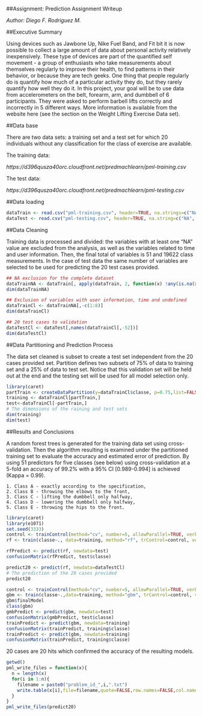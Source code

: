 ##Assignment: Prediction Assignment Writeup

*Author: Diego F. Rodriguez M.*

##Executive Summary

Using devices such as Jawbone Up, Nike Fuel Band, and Fit bit it is now possible to collect a large amount of data about personal activity relatively inexpensively. These type of devices are part of the quantified self movement - a group of enthusiasts who take measurements about themselves regularly to improve their health, to find patterns in their behavior, or because they are tech geeks. One thing that people regularly do is quantify how much of a particular activity they do, but they rarely quantify how well they do it. In this project, your goal will be to use data from accelerometers on the belt, forearm, arm, and dumbbell of 6 participants. They were asked to perform barbell lifts correctly and incorrectly in 5 different ways. More information is available from the website here (see the section on the Weight Lifting Exercise Data set).

##Data base

There are two data sets: a training set and a test set for which 20 individuals without any classification for the class of exercise are available.

The training data:

*https://d396qusza40orc.cloudfront.net/predmachlearn/pml-training.csv*

The test data:

*https://d396qusza40orc.cloudfront.net/predmachlearn/pml-testing.csv*


##Data loading

```r
dataTrain <- read.csv("pml-training.csv", header=TRUE, na.strings=c("NA", "#DIV/0!"))
dataTest <- read.csv("pml-testing.csv", header=TRUE, na.string=c("NA", "#DIV/0!"))
```

##Data Cleaning

Training data is processed and divided: the variables with at least one "NA" value are excluded from the analysis, as well as the variables related to time and user information. Then, the final total of variables is 51 and 19622 class measurements. In the case of test data the same number of variables are selected to be used for predicting the 20 test cases provided.

```r
## NA exclusion for the complete dataset
dataTrainNA <- dataTrain[, apply(dataTrain, 2, function(x) !any(is.na(x)))] 
dim(dataTrainNA)
```

```r
## Exclusion of variables with user information, time and undefined
dataTrainCl <- dataTrainNA[,-c(1:8)]
dim(dataTrainCl)
```

```r
## 20 test cases to validation
dataTestCl <- dataTest[,names(dataTrainCl[,-52])]
dim(dataTestCl)
```

##Data Partitioning and Prediction Process

The data set cleaned is subset to create a test set independent from the 20 cases provided set. Partition defines two subsets of 75% of data to training set and a 25% of data to test set. Notice that this validation set will be held out at the end and the testing set will be used for all model selection only.

```r
library(caret)
partTrain <- createDataPartition(y=dataTrainCl$classe, p=0.75,list=FALSE)
training <- dataTrainCl[partTrain,] 
test<-dataTrainCl[-partTrain,] 
# The dimensions of the raining and test sets
dim(training)
dim(test)
```

##Results and Conclusions

A random forest trees is generated for the training data set using cross-validation. Then the algorithm resulting is examined under the partitioned training set to evaluate the accuracy and estimated error of prediction. By using 51 predictors for five classes (see below) using cross-validation at a 5-fold an accuracy of 99.2% with a 95% CI [0.989-0.994] is achieved (Kappa = 0.99).

    1. Class A - exactly according to the specification,
    2. Class B - throwing the elbows to the front,
    3. Class C - lifting the dumbbell only halfway,
    4. Class D - lowering the dumbbell only halfway, 
    5. Class E - throwing the hips to the front.

```r
library(caret)
library(e1071)
set.seed(3333)
control <- trainControl(method="cv", number=5, allowParallel=TRUE, verbose=TRUE)
rf <- train(classe~., data=training, method="rf", trControl=control, verbose=FALSE)
```

```r
rfPredict <- predict(rf, newdata=test)
confusionMatrix(rfPredict, test$classe)
```

```r
predict20 <- predict(rf, newdata=dataTestCl)
# The prediction of the 20 cases provided
predict20
```

```r
control <- trainControl(method="cv", number=5, allowParallel=TRUE, verbose=TRUE)
gbm <- train(classe~.,data=training, method="gbm", trControl=control, verbose=FALSE)
gbm$finalModel
class(gbm)
gmbPredict <- predict(gbm, newdata=test)
confusionMatrix(gmbPredict, test$classe)
trainPredict <- predict(gbm, newdata=training)
confusionMatrix(trainPredict, training$classe)
trainPredict <- predict(gbm, newdata=training)
confusionMatrix(trainPredict, training$classe)
```

20 cases are 20 hits which confirmed the accuracy of the resulting models.

```r
getwd()
pml_write_files = function(x){
  n = length(x)
  for(i in 1:n){
    filename = paste0("problem_id_",i,".txt")
    write.table(x[i],file=filename,quote=FALSE,row.names=FALSE,col.names=FALSE)
  }
}
pml_write_files(predict20)
```
